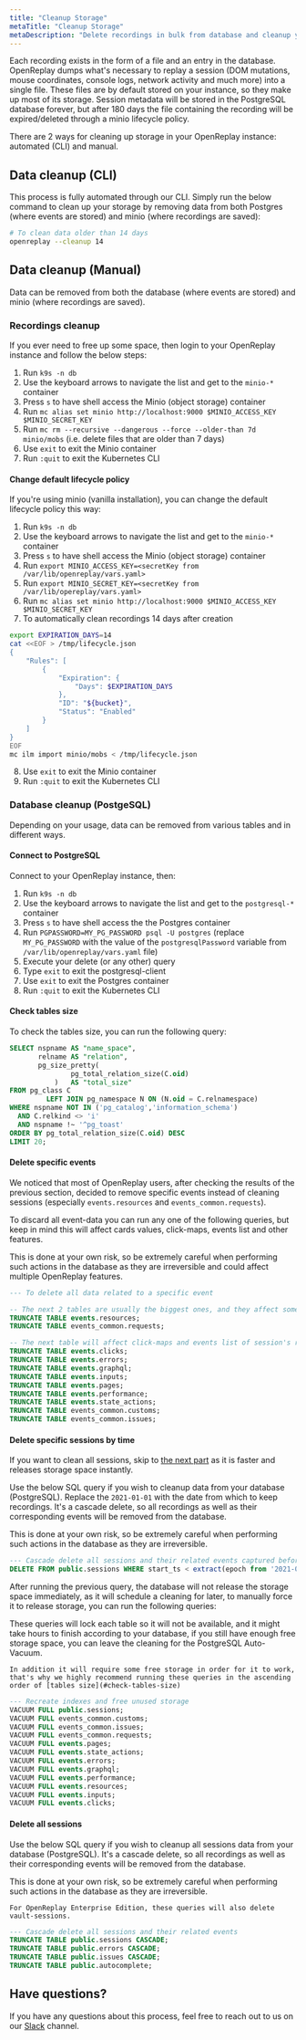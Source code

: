 ```yaml
---
title: "Cleanup Storage"
metaTitle: "Cleanup Storage"
metaDescription: "Delete recordings in bulk from database and cleanup your storage."
---
```


Each recording exists in the form of a file and an entry in the database. OpenReplay dumps what's necessary to replay a session (DOM mutations, mouse coordinates, console logs, network activity and much more) into a single file. These files are by default stored on your instance, so they make up most of its storage. Session metadata will be stored in the PostgreSQL database forever, but after 180 days the file containing the recording will be expired/deleted through a minio lifecycle policy.

There are 2 ways for cleaning up storage in your OpenReplay instance: automated (CLI) and manual.

## Data cleanup (CLI)

This process is fully automated through our CLI. Simply run the below command to clean up your storage by removing data from both Postgres (where events are stored) and minio (where recordings are saved):

```bash
# To clean data older than 14 days
openreplay --cleanup 14
```

## Data cleanup (Manual)

Data can be removed from both the database (where events are stored) and minio (where recordings are saved).

### Recordings cleanup

If you ever need to free up some space, then login to your OpenReplay instance and follow the below steps:

1. Run `k9s -n db`
2. Use the keyboard arrows to navigate the list and get to the `minio-*` container
3. Press `s` to have shell access the Minio (object storage) container
4. Run `mc alias set minio http://localhost:9000 $MINIO_ACCESS_KEY $MINIO_SECRET_KEY`
5. Run `mc rm --recursive --dangerous --force --older-than 7d minio/mobs` (i.e. delete files that are older than 7 days)
6. Use `exit` to exit the Minio container
7. Run `:quit` to exit the Kubernetes CLI

#### Change default lifecycle policy

If you're using minio (vanilla installation), you can change the default lifecycle policy this way:

1. Run `k9s -n db`
2. Use the keyboard arrows to navigate the list and get to the `minio-*` container
3. Press `s` to have shell access the Minio (object storage) container
4. Run `export MINIO_ACCESS_KEY=<secretKey from /var/lib/openreplay/vars.yaml>`
5. Run `export MINIO_SECRET_KEY=<secretKey from /var/lib/opereplay/vars.yaml>`
6. Run `mc alias set minio http://localhost:9000 $MINIO_ACCESS_KEY $MINIO_SECRET_KEY`
7. To automatically clean recordings 14 days after creation

```bash
export EXPIRATION_DAYS=14
cat <<EOF > /tmp/lifecycle.json
{
    "Rules": [
        {
            "Expiration": {
                "Days": $EXPIRATION_DAYS
            },
            "ID": "${bucket}",
            "Status": "Enabled"
        }
    ]
}
EOF
mc ilm import minio/mobs < /tmp/lifecycle.json
```

8. Use `exit` to exit the Minio container
9. Run `:quit` to exit the Kubernetes CLI

### Database cleanup (PostgeSQL)

Depending on your usage, data can be removed from various tables and in different ways. 

#### Connect to PostgreSQL

Connect to your OpenReplay instance, then:

1. Run `k9s -n db`
2. Use the keyboard arrows to navigate the list and get to the `postgresql-*` container
3. Press `s` to have shell access the the Postgres container
4. Run `PGPASSWORD=MY_PG_PASSWORD psql -U postgres` (replace `MY_PG_PASSWORD` with the value of the `postgresqlPassword` variable from `/var/lib/openreplay/vars.yaml` file)
5. Execute your delete (or any other) query
6. Type `exit` to exit the postgresql-client
7. Use `exit` to exit the Postgres container
8. Run `:quit` to exit the Kubernetes CLI

#### Check tables size

To check the tables size, you can run the following query:

```sql
SELECT nspname AS "name_space",
       relname AS "relation",
       pg_size_pretty(
               pg_total_relation_size(C.oid)
           )   AS "total_size"
FROM pg_class C
         LEFT JOIN pg_namespace N ON (N.oid = C.relnamespace)
WHERE nspname NOT IN ('pg_catalog','information_schema')
  AND C.relkind <> 'i'
  AND nspname !~ '^pg_toast'
ORDER BY pg_total_relation_size(C.oid) DESC
LIMIT 20;
```

#### Delete specific events

We noticed that most of OpenReplay users, after checking the results of the previous section, decided to remove specific events instead of cleaning sessions (especially `events.resources` and `events_common.requests`).

To discard all event-data you can run any one of the following queries, but keep in mind this will affect cards values, click-maps, events list and other features.

<Aside type="caution">
	This is done at your own risk, so be extremely careful when performing such actions in the database as they are irreversible and could affect multiple OpenReplay features.
</Aside>

```sql
--- To delete all data related to a specific event

-- The next 2 tables are usually the biggest ones, and they affect some cards only
TRUNCATE TABLE events.resources;
TRUNCATE TABLE events_common.requests;

-- The next table will affect click-maps and events list of session's replay
TRUNCATE TABLE events.clicks;
TRUNCATE TABLE events.errors;
TRUNCATE TABLE events.graphql;
TRUNCATE TABLE events.inputs;
TRUNCATE TABLE events.pages;
TRUNCATE TABLE events.performance;
TRUNCATE TABLE events.state_actions;
TRUNCATE TABLE events_common.customs;
TRUNCATE TABLE events_common.issues;
```

#### Delete specific sessions by time

If you want to clean all sessions, skip to [the next part](#delete-all-sessions) as it is faster and releases storage space instantly.

Use the below SQL query if you wish to cleanup data from your database (PostgreSQL). Replace the `2021-01-01` with the date from which to keep recordings. It's a cascade delete, so all recordings as well as their corresponding events will be removed from the database.

<Aside type="caution">
	This is done at your own risk, so be extremely careful when performing such actions in the database as they are irreversible.
</Aside>

```sql
--- Cascade delete all sessions and their related events captured before Jan 1st, 2021
DELETE FROM public.sessions WHERE start_ts < extract(epoch from '2021-01-01'::date) * 1000;
```

After running the previous query, the database will not release the storage space immediately, as it will schedule a cleaning for later, to manually force it to release storage, you can run the following queries:

<Aside type="note">
	These queries will lock each table so it will not be available, and it might take hours to finish
	according to your database, if you still have enough free storage space, you can leave the cleaning for the PostgreSQL Auto-Vacuum.
	
	In addition it will require some free storage in order for it to work, that's why we highly recommend running these queries in the ascending order of [tables size](#check-tables-size)
</Aside>

```sql
--- Recreate indexes and free unused storage
VACUUM FULL public.sessions;
VACUUM FULL events_common.customs;
VACUUM FULL events_common.issues;
VACUUM FULL events_common.requests;
VACUUM FULL events.pages;
VACUUM FULL events.state_actions;
VACUUM FULL events.errors;
VACUUM FULL events.graphql;
VACUUM FULL events.performance;
VACUUM FULL events.resources;
VACUUM FULL events.inputs;
VACUUM FULL events.clicks;
```

#### Delete all sessions

Use the below SQL query if you wish to cleanup all sessions data from your database (PostgreSQL). It's a cascade delete, so all recordings as well as their corresponding events will be removed from the database.

<Aside type="caution">
	This is done at your own risk, so be extremely careful when performing such actions in the database as they are irreversible.
	
	For OpenReplay Enterprise Edition, these queries will also delete vault-sessions.
</Aside>

```sql
--- Cascade delete all sessions and their related events 
TRUNCATE TABLE public.sessions CASCADE;
TRUNCATE TABLE public.errors CASCADE;
TRUNCATE TABLE public.issues CASCADE;
TRUNCATE TABLE public.autocomplete;
```

## Have questions?
If you have any questions about this process, feel free to reach out to us on our [Slack](https://slack.openreplay.com) channel.
